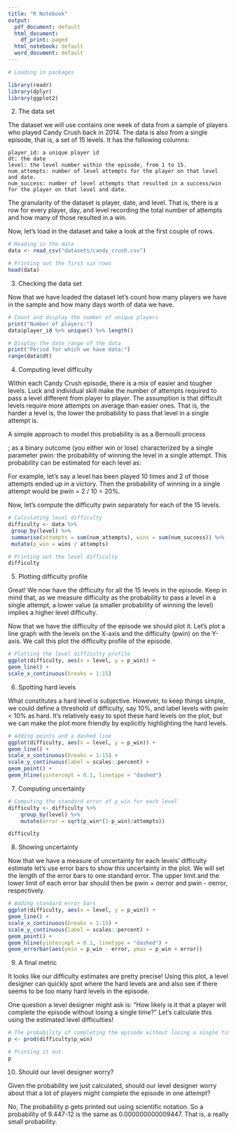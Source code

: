 ```yaml
---
title: "R Notebook"
output:
  pdf_document: default
  html_document:
    df_print: paged
  html_notebook: default
  word_document: default
---
```

```r
# Loading in packages

library(readr)
library(dplyr)
library(ggplot2)
```

2. The data set

The dataset we will use contains one week of data from a sample of players who played Candy Crush back in 2014. The data is also from a single episode, that is, a set of 15 levels. It has the following columns:

    player_id: a unique player id
    dt: the date
    level: the level number within the episode, from 1 to 15.
    num_attempts: number of level attempts for the player on that level and date.
    num_success: number of level attempts that resulted in a success/win for the player on that level and date.

The granularity of the dataset is player, date, and level. That is, there is a row for every player, day, and level recording the total number of attempts and how many of those resulted in a win.

Now, let's load in the dataset and take a look at the first couple of rows. 

```r
# Reading in the data
data <- read_csv("datasets/candy_crush.csv")

# Printing out the first six rows
head(data)
```
3. Checking the data set

Now that we have loaded the dataset let's count how many players we have in the sample and how many days worth of data we have.
```r
# Count and display the number of unique players
print("Number of players:")
data$player_id %>% unique() %>% length()

# Display the date range of the data
print("Period for which we have data:")
range(data$dt)
```
4. Computing level difficulty

Within each Candy Crush episode, there is a mix of easier and tougher levels. Luck and individual skill make the number of attempts required to pass a level different from player to player. The assumption is that difficult levels require more attempts on average than easier ones. That is, the harder a level is, the lower the probability to pass that level in a single attempt is.

A simple approach to model this probability is as a Bernoulli process

; as a binary outcome (you either win or lose) characterized by a single parameter pwin: the probability of winning the level in a single attempt. This probability can be estimated for each level as:

For example, let's say a level has been played 10 times and 2 of those attempts ended up in a victory. Then the probability of winning in a single attempt would be pwin = 2 / 10 = 20%.

Now, let's compute the difficulty pwin separately for each of the 15 levels.

```r
# Calculating level difficulty
difficulty <- data %>%
 group_by(level) %>%
 summarise(attempts = sum(num_attempts), wins = sum(num_success)) %>%
 mutate(p_win = wins / attempts)

# Printing out the level difficulty
difficulty
```
5. Plotting difficulty profile

Great! We now have the difficulty for all the 15 levels in the episode. Keep in mind that, as we measure difficulty as the probability to pass a level in a single attempt, a lower value (a smaller probability of winning the level) implies a higher level difficulty.

Now that we have the difficulty of the episode we should plot it. Let's plot a line graph with the levels on the X-axis and the difficulty (pwin) on the Y-axis. We call this plot the difficulty profile of the episode.

```r
# Plotting the level difficulty profile
ggplot(difficulty, aes(x = level, y = p_win)) +
geom_line() +
scale_x_continuous(breaks = 1:15) 
```
6. Spotting hard levels

What constitutes a hard level is subjective. However, to keep things simple, we could define a threshold of difficulty, say 10%, and label levels with pwin < 10% as hard. It's relatively easy to spot these hard levels on the plot, but we can make the plot more friendly by explicitly highlighting the hard levels.

```r
# Adding points and a dashed line
ggplot(difficulty, aes(x = level, y = p_win)) +
geom_line() +
scale_x_continuous(breaks = 1:15) +
scale_y_continuous(label = scales::percent) +
geom_point() +
geom_hline(yintercept = 0.1, linetype = "dashed")
```
7. Computing uncertainty

```r
# Computing the standard error of p_win for each level
difficulty <- difficulty %>%
    group_by(level) %>%
    mutate(error = sqrt(p_win*(1-p_win)/attempts))

difficulty
```
8. Showing uncertainty

Now that we have a measure of uncertainty for each levels' difficulty estimate let's use error bars to show this uncertainty in the plot. We will set the length of the error bars to one standard error. The upper limit and the lower limit of each error bar should then be pwin + σerror and pwin - σerror, respectively.

```r
# Adding standard error bars
ggplot(difficulty, aes(x = level, y = p_win)) +
geom_line() +
scale_x_continuous(breaks = 1:15) +
scale_y_continuous(label = scales::percent) +
geom_point() +
geom_hline(yintercept = 0.1, linetype = "dashed") +
geom_errorbar(aes(ymin = p_win - error, ymax = p_win + error))

```
9. A final metric

It looks like our difficulty estimates are pretty precise! Using this plot, a level designer can quickly spot where the hard levels are and also see if there seems to be too many hard levels in the episode.

One question a level designer might ask is: "How likely is it that a player will complete the episode without losing a single time?" Let's calculate this using the estimated level difficulties!

```r

# The probability of completing the episode without losing a single time
p <- prod(difficulty$p_win)

# Printing it out
p

```
10. Should our level designer worry?

Given the probability we just calculated, should our level designer worry about that a lot of players might complete the episode in one attempt?

No, The probability p gets printed out using scientific notation. So a probability of 9.447-12 is the same as 0.000000000009447. That is, a really small probability.
